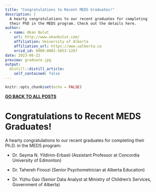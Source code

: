 ```yaml
---
title: "Congratulations to Recent MEDS Graduates!"
description: |
  A hearty congratulations to our recent graduates for completing 
  their PhD in the MEDS program. Check out the details here.
author:
  - name: Okan Bulut
    url: http://www.okanbulut.com/
    affiliation: University of Alberta
    affiliation_url: https://www.ualberta.ca
    orcid_id: 0000-0001-5853-1267
date: 2023-06-22
preview: graduate.jpg
output:
  distill::distill_article:
    self_contained: false
---
```



```r
knitr::opts_chunk$set(echo = FALSE)
```

[**GO BACK TO ALL POSTS**](https://okanbulut.github.io/meds/)

# Congratulations to Recent MEDS Graduates!

A hearty congratulations to our recent graduates for completing their Ph.D. in the MEDS program:

* Dr. Seyma N. Yildirim-Erbasli (Assistant Professor at Concordia University of Edmonton)

* Dr. Tahereh Firoozi (Senior Psychometrician at Alberta Education)

* Dr. Yizhu Gao (Senior Data Analyst at Ministry of Children’s Services, Government of Alberta)


